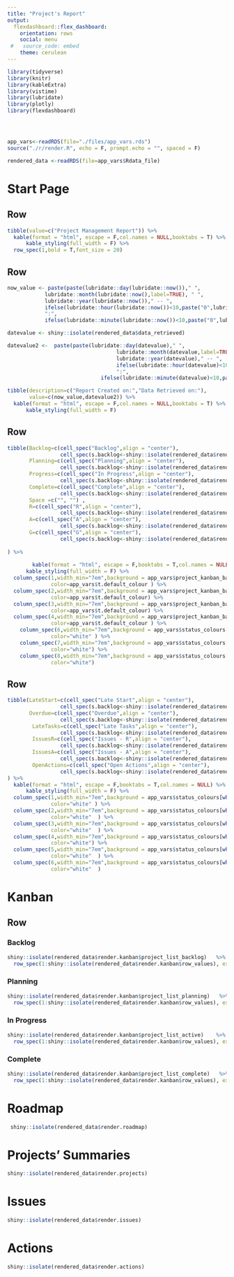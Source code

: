 ```yaml
---
title: "Project's Report"
output: 
  flexdashboard::flex_dashboard:
    orientation: rows
    social: menu
 #   source_code: embed
    theme: cerulean
---
```


```r

library(tidyverse)
library(knitr)
library(kableExtra)
library(vistime)
library(lubridate)
library(plotly)
library(flexdashboard)




app_vars<-readRDS(file="./files/app_vars.rds")
source("./r/render.R", echo = F, prompt.echo = "", spaced = F)

rendered_data <-readRDS(file=app_vars$Rdata_file)

```

Start Page
=======================================================================

Row {data-height=5%}
-----------------------------------------------------------------------

```r
tibble(value=c("Project Management Report")) %>%
  kable(format = "html", escape = F,col.names = NULL,booktabs = T) %>%
      kable_styling(full_width = F) %>% 
  row_spec(1,bold = T,font_size = 20)
```


Row {data-height=10%}
-----------------------------------------------------------------------

```r
now_value <- paste(paste(lubridate::day(lubridate::now())," ",
            lubridate::month(lubridate::now(),label=TRUE), " ",
            lubridate::year(lubridate::now())," -- ",
            ifelse(lubridate::hour(lubridate::now())<10,paste("0",lubridate::hour(lubridate::now()),sep=""),lubridate::hour(lubridate::now())),
            ":",                                               
            ifelse(lubridate::minute(lubridate::now())<10,paste("0",lubridate::minute(lubridate::now()),sep=""),lubridate::minute(lubridate::now())),sep=""),sep=" ")

datevalue <- shiny::isolate(rendered_data$data_retrieved)

datevalue2 <-  paste(paste(lubridate::day(datevalue)," ",
                                   lubridate::month(datevalue,label=TRUE), " ",
                                   lubridate::year(datevalue)," -- ",
                                   ifelse(lubridate::hour(datevalue)<10,paste("0",lubridate::hour(datevalue),sep=""),lubridate::hour(datevalue)),
                                   ":",                                               
                              ifelse(lubridate::minute(datevalue)<10,paste("0",lubridate::minute(datevalue),sep=""),lubridate::minute(datevalue)),sep=""),sep=" ")

tibble(description=c("Report Created on:","Data Retrieved on:"),
       value=c(now_value,datevalue2)) %>%
  kable(format = "html", escape = F,col.names = NULL,booktabs = T) %>%
      kable_styling(full_width = F) 
```



Row {data-height=10%}
-----------------------------------------------------------------------

```r

tibble(Backlog=c(cell_spec("Backlog",align = "center"),
                 cell_spec(s.backlog<-shiny::isolate(rendered_data$render.stats_summary1$Backlog),align="right",bold=T)),
       Planning=c(cell_spec("Planning",align = "center"),
                 cell_spec(s.backlog<-shiny::isolate(rendered_data$render.stats_summary1$Planning),align="right",bold=T)),
       Progress=c(cell_spec("In Progress",align = "center"),
                 cell_spec(s.backlog<-shiny::isolate(rendered_data$render.stats_summary1$InProgress),align="right",bold=T)),
       Complete=c(cell_spec("Complete",align = "center"),
                 cell_spec(s.backlog<-shiny::isolate(rendered_data$render.stats_summary1$Complete),align="right",bold=T)),
       Space =c("", "") ,
       R=c(cell_spec("R",align = "center"),
                 cell_spec(s.backlog<-shiny::isolate(rendered_data$render.stats_summary1$R),align="right",bold=T)),
       A=c(cell_spec("A",align = "center"),
                 cell_spec(s.backlog<-shiny::isolate(rendered_data$render.stats_summary1$A),align="right",bold=T)),
       G=c(cell_spec("G",align = "center"),
                 cell_spec(s.backlog<-shiny::isolate(rendered_data$render.stats_summary1$G),align="right",bold=T)),
       
) %>%
      
        kable(format = "html", escape = F,booktabs = T,col.names = NULL) %>%
      kable_styling(full_width = F) %>%
  column_spec(1,width_min="7em",background = app_vars$project_kanban_background[which(app_vars$project_kanban_background$State=="Backlog"),]$hex,
              color=app_vars$t.default_colour ) %>%
  column_spec(2,width_min="7em",background = app_vars$project_kanban_background[which(app_vars$project_kanban_background$State=="Planning"),]$hex,
              color=app_vars$t.default_colour) %>%
  column_spec(3,width_min="7em",background = app_vars$project_kanban_background[which(app_vars$project_kanban_background$State=="In Progress"),]$hex,
              color=app_vars$t.default_colour) %>%
  column_spec(4,width_min="7em",background = app_vars$project_kanban_background[which(app_vars$project_kanban_background$State=="Complete"),]$hex,
              color=app_vars$t.default_colour ) %>%
    column_spec(6,width_min="7em",background = app_vars$status_colours[which(app_vars$status_colours$colour_short=="R"),]$hex,
              color="white" ) %>%
    column_spec(7,width_min="7em",background = app_vars$status_colours[which(app_vars$status_colours$colour_short=="A"),]$hex,
              color="white") %>%
    column_spec(8,width_min="7em",background = app_vars$status_colours[which(app_vars$status_colours$colour_short=="G"),]$hex,
              color="white") 
```



Row {data-height=10%}
-----------------------------------------------------------------------

```r
tibble(LateStart=c(cell_spec("Late Start",align = "center"),
                 cell_spec(s.backlog<-shiny::isolate(rendered_data$render.stats_summary2$late.start),align="right",bold=T)),
       Overdue=c(cell_spec("Overdue",align = "center"),
                 cell_spec(s.backlog<-shiny::isolate(rendered_data$render.stats_summary2$overdue),align="right",bold=T)),
        LateTasks=c(cell_spec("Late Tasks",align = "center"),
                 cell_spec(s.backlog<-shiny::isolate(rendered_data$render.stats_summary2$late.tasks),align="right",bold=T)),
        IssuesR=c(cell_spec("Issues - R",align = "center"),
                 cell_spec(s.backlog<-shiny::isolate(rendered_data$render.stats_summary2$issue.R),align="right",bold=T)),
        IssuesA=c(cell_spec("Issues - A",align = "center"),
                 cell_spec(s.backlog<-shiny::isolate(rendered_data$render.stats_summary2$issue.A),align="right",bold=T)),
        OpenActions=c(cell_spec("Open Actions",align = "center"),
                 cell_spec(s.backlog<-shiny::isolate(rendered_data$render.stats_summary2$open.actions),align="right",bold=T))
) %>% 
  kable(format = "html", escape = F,booktabs = T,col.names = NULL) %>%
      kable_styling(full_width = F) %>%
  column_spec(1,width_min="7em",background = app_vars$status_colours[which(app_vars$status_colours$colour_short=="NA"),]$hex,
              color="white" ) %>%
  column_spec(2,width_min="7em",background = app_vars$status_colours[which(app_vars$status_colours$colour_short=="NA"),]$hex,
              color="white"  ) %>%
  column_spec(3,width_min="7em",background = app_vars$status_colours[which(app_vars$status_colours$colour_short=="NA"),]$hex,
              color="white"  ) %>%
  column_spec(4,width_min="7em",background = app_vars$status_colours[which(app_vars$status_colours$colour_short=="R"),]$hex,
              color="white") %>%
  column_spec(5,width_min="7em",background = app_vars$status_colours[which(app_vars$status_colours$colour_short=="A"),]$hex,
              color="white"  ) %>%
  column_spec(6,width_min="7em",background = app_vars$status_colours[which(app_vars$status_colours$colour_short=="NA"),]$hex,
              color="white"  ) 
```


Kanban
=======================================================================

Row {data-height=80%}
-----------------------------------------------------------------------


### Backlog

```r

shiny::isolate(rendered_data$render.kanban$project_list_backlog)   %>%
  row_spec(1:shiny::isolate(rendered_data$render.kanban$row_values), extra_css = "border-bottom: 1px solid white")

```



### Planning

```r

shiny::isolate(rendered_data$render.kanban$project_list_planning)   %>%
  row_spec(1:shiny::isolate(rendered_data$render.kanban$row_values), extra_css = "border-bottom: 1px solid white")

```




### In Progress

```r
shiny::isolate(rendered_data$render.kanban$project_list_active)    %>%
  row_spec(1:shiny::isolate(rendered_data$render.kanban$row_values), extra_css = "border-bottom: 1px solid white")
```




### Complete

```r
shiny::isolate(rendered_data$render.kanban$project_list_complete)   %>%
  row_spec(1:shiny::isolate(rendered_data$render.kanban$row_values), extra_css = "border-bottom: 1px solid white")

```



Roadmap
=======================================================================


```r
 shiny::isolate(rendered_data$render.roadmap)

```


Projects' Summaries
=======================================================================


```r
shiny::isolate(rendered_data$render.projects)
```


Issues
=======================================================================


```r
shiny::isolate(rendered_data$render.issues)
```


Actions
=======================================================================


```r
shiny::isolate(rendered_data$render.actions)
```



